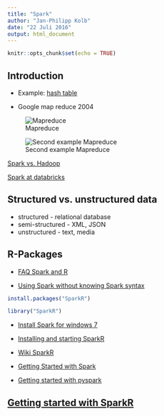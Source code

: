 ```yaml
---
title: "Spark"
author: "Jan-Philipp Kolb"
date: "22 Juli 2016"
output: html_document
---
```


```r
knitr::opts_chunk$set(echo = TRUE)
```

## Introduction

- Example: [hash table](https://en.wikipedia.org/wiki/Hash_table)

- Google map reduce 2004

![Mapreduce](http://alumni.cs.ucr.edu/~jdou/misco/figs/mapreduce.png)

![Second example Mapreduce](http://www.tutorialspoint.com/map_reduce/images/mapreduce_work.jpg)

[Spark vs. Hadoop](http://www.computerwoche.de/a/apache-spark-versus-hadoop,3096930)


[Spark at databricks](https://databricks.com/blog/category/engineering)

## Structured vs. unstructured data

- structured - relational database
- semi-structured - XML, JSON
- unstructured - text, media

## R-Packages

- [FAQ Spark and R](http://r-addict.com/2016/04/06/FAQ-SparkR.html#q1-how-to-explain-what-is-spark-to-the-regular-r-user)

- [Using Spark without knowing Spark syntax](https://amplab-extras.github.io/SparkR-pkg/)

```r
install.packages("SparkR")
```

```r
library("SparkR")
```

- [Install Spark for windows 7](http://nishutayaltech.blogspot.de/2015/04/how-to-run-apache-spark-on-windows7-in.html)

- [Installing and starting SparkR](http://www.r-bloggers.com/installing-and-starting-sparkr-locally-on-windows-os-and-rstudio/)

- [Wiki SparkR](https://spark.apache.org/docs/latest/sparkr.html)

- [Getting Started with Spark](http://data-scientist-in-training.blogspot.de/2015/02/getting-started-with-spark-kitchen-sink_20.html)

- [Getting started with pyspark](https://www.dataquest.io/blog/pyspark-installation-guide/)

## [Getting started with SparkR](http://www.danielemaasit.com/getting-started-with-sparkr/)

